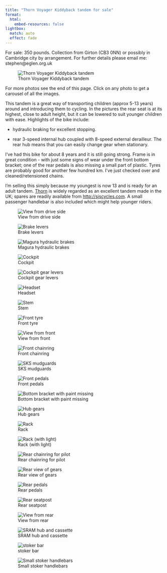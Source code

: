 ```yaml
---
title: "Thorn Voyager Kiddyback tandem for sale"
format:
  html:
    embed-resources: false
lightbox:
  match: auto
  effect: fade    
---
```



For sale: 350 pounds.  Collection from Girton (CB3 0NN) or possibly in
Cambridge city by arrangement.  For further details please email me: stephen@eglen.org.uk


![Thorn Voyager Kiddyback tandem](images/overview-5.jpg){group="my-gallery"}



For more photos see the end of this page.  Click on any photo to get a
carousel of all the images.

This tandem is a great way of transporting children (approx 5-13
years) around and introducing them to cycling.  In the pictures the
rear seat is at its highest, close to adult height, but it can be
lowered to suit younger children with ease.  Highlights of the bike
include:

- hydraulic braking for excellent stopping.

- rear 3-speed internal hub coupled with 8-speed external derailleur.
  The rear hub means that you can easily change gear when stationary.
  
I've had this bike for about 8 years and it is still going strong.
Frame is in great condition - with just some signs of wear under the
front bottom bracket; one of the rear pedals is also missing a small
part of plastic.  Tyres are probably good for another few hundred km.
I've just checked over and cleaned/retensioned chains.


I'm selling this simply because my youngest is now 13 and is ready for
an adult tandem.  [Thorn](https://thorncycles.co.uk) is widely
regarded as an excellent tandem made in the UK; spares are readily
available from <http://sjscycles.com>.  A small passenger handlebar is
also included which might help younger riders.





![View from drive side](images/driveside2.jpg){group="my-gallery"}

<!-- ![View from nondrive side](images/overview-5.jpg){group="my-gallery"} -->

![Brake levers](images/brakes1.jpg){group="my-gallery"}

![Magura hydraulic brakes](images/brakes2.jpg){group="my-gallery"}

![Cockpit](images/cockpit.jpg){group="my-gallery"}

![Cockpit gear levers](images/gears.jpg){group="my-gallery"}

![Headset](images/headset.jpg){group="my-gallery"}

![Stem](images/stem.jpg){group="my-gallery"}

![Front tyre](images/front-tyre.jpg){group="my-gallery"}

<!-- ![driveside](images/driveside.jpg){group="my-gallery"} -->

![View from front](images/front.jpg){group="my-gallery"}

![Front chainring](images/front-chainring.jpg){group="my-gallery"}

![SKS mudguards](images/front-mudguard.jpg){group="my-gallery"}

![Front pedals](images/front-pedals.jpg){group="my-gallery"}

![Bottom bracket with paint missing](images/bottom-bracket.jpg){group="my-gallery"}




![Hub gears](images/hub.jpg){group="my-gallery"}



<!-- ![overview-nondrive](images/overview-nondrive.jpg){group="my-gallery"} -->

![Rack](images/rack.jpg){group="my-gallery"}

![Rack (with light)](images/rack2.jpg){group="my-gallery"}

![Rear chainring for pilot](images/rear-chainring.jpg){group="my-gallery"}

![Rear view of gears](images/rear-gears.jpg){group="my-gallery"}

![Rear pedals](images/rear-pedal.jpg){group="my-gallery"}

![Rear seatpost](images/rear-seatpost.jpg){group="my-gallery"}

![View from rear](images/rear.jpg){group="my-gallery"}

![SRAM hub and cassette](images/sram-hub-cassette.jpg){group="my-gallery"}



![stoker bar](images/stoker-bar.jpg){group="my-gallery"}

![Small stoker handlebars](images/bars.jpg){group="my-gallery"}
